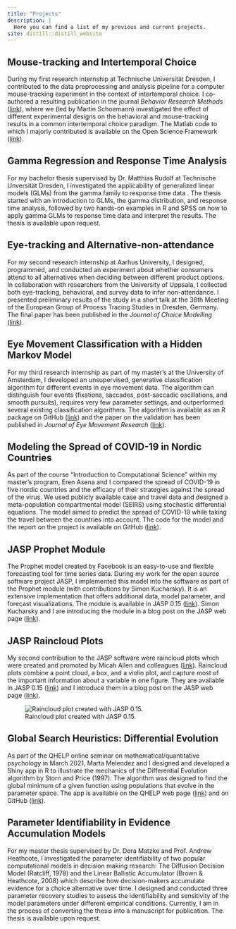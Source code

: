---
title: "Projects"
description: |
  Here you can find a list of my previous and current projects.
site: distill::distill_website
---

## Mouse-tracking and Intertemporal Choice

During my first research internship at Technische Universität Dresden, I contributed to the data preprocessing and analysis pipeline for a computer mouse-tracking experiment in the context of intertemporal choice. I co-authored a resulting publication in the journal *Behavior Research Methods* ([link](https://doi.org/10.3758/s13428-018-1179-4)), where we (led by Martin Schoemann) investigated the effect of different experimental designs on the behavioral and mouse-tracking results in a common intertemporal choice paradigm. The Matlab code to which I majorly contributed is available on the Open Science Framework ([link](https://osf.io/3w6cr)).

## Gamma Regression and Response Time Analysis

For my bachelor thesis supervised by Dr. Matthias Rudolf at Technische Unversität Dresden, I investigated the applicability of generalized linear models (GLMs) from the gamma family to response time data . The thesis started with an introduction to GLMs, the gamma distribution, and response time analysis, followed by two hands-on examples in R and SPSS on how to apply gamma GLMs to response time data and interpret the results. The thesis is available upon request.

## Eye-tracking and Alternative-non-attendance

For my second research internship at Aarhus University, I designed, programmed, and conducted an experiment about whether consumers attend to all alternatives when deciding between different product options. In collaboration with researchers from the University of Uppsala, I collected both eye-tracking, behavioral, and survey data to infer non-attendance. I presented preliminary results of the study in a short talk at the 38th Meeting of the European Group of Process Tracing Studies in Dresden, Germany. The final paper has been published in the *Journal of Choice Modelling* ([link](https://doi.org/10.1016/j.jocm.2022.100375)).

## Eye Movement Classification with a Hidden Markov Model

For my third research internship as part of my master's at the University of Amsterdam, I developed an unsupervised, generative classification algorithm for different events in eye movement data. The algorithm can distinguish four events (fixations, saccades, post-saccadic oscillations, and smooth pursuits), requires very few parameter settings, and outperformed several existing classification algorithms. The algorithm is available as an R package on GitHub ([link](https://github.com/maltelueken/gazeHMM)) and the paper on the validation has been published in *Journal of Eye Movement Research* ([link](https://bop.unibe.ch/JEMR/article/view/8042)).

## Modeling the Spread of COVID-19 in Nordic Countries

As part of the course "Introduction to Computational Science" within my master's program, Eren Asena and I compared the spread of COVID-19 in five nordic countries and the efficacy of their strategies against the spread of the virus. We used publicly available case and travel data and designed a meta-population compartmental model (SEIRS) using stochastic differential equations. The model aimed to predict the spread of COVID-19 while taking the travel between the countries into account. The code for the model and the report on the project is available on GitHub ([link](https://github.com/maltelueken/COVID19_nordic_countries)).

## JASP Prophet Module

The Prophet model created by Facebook is an easy-to-use and flexible forecasting tool for time series data. During my work for the open source software project JASP, I implemented this model into the software as part of the Prophet module (with contributions by Simon Kucharsky). It is an extensive implementation that offers additional data, model parameter, and forecast visualizations. The module is available in JASP 0.15 ([link](https://jasp-stats.org/download/)). Simon Kucharsky and I are introducing the module in a blog post on the JASP web page ([link](https://jasp-stats.org/2021/10/12/time-series-forecasting-introduction-to-the-prophet-module-in-jasp/)).

## JASP Raincloud Plots

My second contribution to the JASP software were raincloud plots which were created and promoted by Micah Allen and colleagues ([link](https://doi.org/10.12688/wellcomeopenres.15191.2)). Raincloud plots combine a point cloud, a box, and a violin plot, and capture most of the important information about a variable in one figure. They are available in JASP 0.15 ([link](https://jasp-stats.org/download/)) and I introduce them in a blog post on the JASP web page ([link](https://jasp-stats.org/2021/10/05/raincloud-plots-innovative-data-visualizations-in-jasp/)).

![Raincloud plot created with JASP 0.15.](project_figures/raincloud_plot.png)

<!-- # GORIC(A) -->

<!-- Order constraints in linear models allow data analysts to define and test informative hypotheses about parameters in the models. For instance, they can restrict the estimated group means in an ANOVA to be equal or follow a specific order. Multiple models with different constraints can be formulated and compared using information theory based criteria. The Generalized Order Restricted Information Criterion (GORIC) and its approximation (GORICA) enable such comparisons of order constrained models. Together with researchers from Utrecht University, I implemented a GORIC(A) functionality into the JASP ANOVA module. The functionality is still under construction but will be available in JASP soon. -->

## Global Search Heuristics: Differential Evolution

As part of the QHELP online seminar on mathematical/quantitative psychology in March 2021, Marta Melendez and I designed and developed a Shiny app in R to illustrate the mechanics of the Differential Evolution algorithm by Storn and Price (1997). The algorithm was designed to find the global minimum of a given function using populations that evolve in the parameter space. The app is available on the QHELP web page ([link](https://r.qhelp.eu/qhelp/2021/Group5/)) and on GitHub ([link](https://github.com/maltelueken/global_search_heuristics)).

## Parameter Identifiability in Evidence Accumulation Models

For my master thesis supervised by Dr. Dora Matzke and Prof. Andrew Heathcote, I investigated the parameter identifiability of two popular computational models in decision making research: The Diffusion Decision Model (Ratcliff, 1978) and the Linear Ballistic Accumulator (Brown & Heathcote, 2008) which describe how decision-makers accumulate evidence for a choice alternative over time. I designed and conducted three parameter recovery studies to assess the identifiability and sensitivity of the model parameters under different empirical conditions. Currently, I am in the process of converting the thesis into a manuscript for publication. The thesis is available upon request.